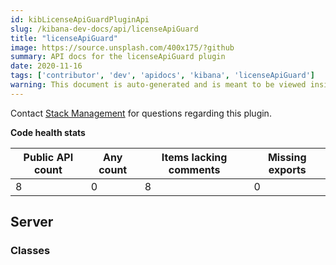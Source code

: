 ---
id: kibLicenseApiGuardPluginApi
slug: /kibana-dev-docs/api/licenseApiGuard
title: "licenseApiGuard"
image: https://source.unsplash.com/400x175/?github
summary: API docs for the licenseApiGuard plugin
date: 2020-11-16
tags: ['contributor', 'dev', 'apidocs', 'kibana', 'licenseApiGuard']
warning: This document is auto-generated and is meant to be viewed inside our experimental, new docs system. Reach out in #docs-engineering for more info.
---



Contact [Stack Management](https://github.com/orgs/elastic/teams/kibana-stack-management) for questions regarding this plugin.

**Code health stats**

| Public API count  | Any count | Items lacking comments | Missing exports | 
|-------------------|-----------|------------------------|-----------------|
| 8 | 0 | 8 | 0 |

## Server

### Classes
<DocDefinitionList data={licenseApiGuardObj.server.classes}/>


